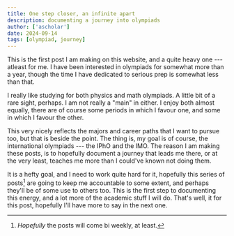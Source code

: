 ```yaml
---
title: One step closer, an infinite apart
description: documenting a journey into olympiads
author: ['ascholar']
date: 2024-09-14
tags: [olympiad, journey]    
---
```

This is the first post I am making on this website, and a quite heavy one --- atleast for me.
I have been interested in olympiads for somewhat more than a year, though the time I have dedicated to 
serious prep is somewhat less than that. 

I really like studying for both physics and math olympiads. A little bit of a rare sight, perhaps.
I am not really a "main" in either. I enjoy both almost equally, there are of course some periods in 
which I favour one, and some in which I favour the other.

This very nicely reflects the majors and career paths that I want to pursue too, but that is beside the point.
The thing is, my goal is of course, the international olympiads --- the IPhO and the IMO. The reason I am making 
these posts, is to hopefully document a journey that leads me there, or at the very least, teaches me more than 
I could've known not doing them. 

It is a hefty goal, and I need to work quite hard for it, hopefully this series of posts[^1] are going to keep me 
accountable to some extent, and perhaps they'll be of some use to others too. This is the first step to documenting this 
energy, and a lot more of the academic stuff I will do. That's well, it for this post, hopefully I'll have more to say 
in the next one. 

[^1]: _Hopefully_ the posts will come bi weekly, at least.
